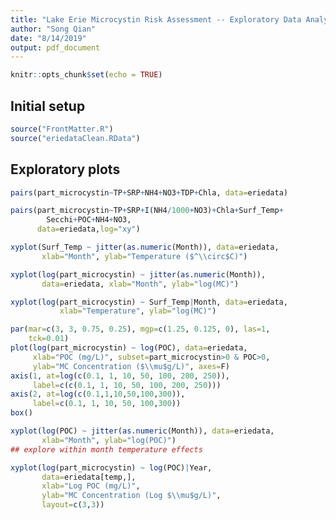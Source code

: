 ---
title: "Lake Erie Microcystin Risk Assessment -- Exploratory Data Analysis"
author: "Song Qian"
date: "8/14/2019"
output: pdf_document
---
```{r setup, include=FALSE}
knitr::opts_chunk$set(echo = TRUE)
```

## Initial setup
```{r}
source("FrontMatter.R")
source("eriedataClean.RData")
```

## Exploratory plots

```{r}
pairs(part_microcystin~TP+SRP+NH4+NO3+TDP+Chla, data=eriedata)

pairs(part_microcystin~TP+SRP+I(NH4/1000+NO3)+Chla+Surf_Temp+
        Secchi+POC+NH4+NO3,
      data=eriedata,log="xy")

xyplot(Surf_Temp ~ jitter(as.numeric(Month)), data=eriedata, 
       xlab="Month", ylab="Temperature ($^\\circ$C)")

xyplot(log(part_microcystin) ~ jitter(as.numeric(Month)), 
       data=eriedata, xlab="Month", ylab="log(MC)")

xyplot(log(part_microcystin) ~ Surf_Temp|Month, data=eriedata,
           xlab="Temperature", ylab="log(MC)")

par(mar=c(3, 3, 0.75, 0.25), mgp=c(1.25, 0.125, 0), las=1, 
    tck=0.01)
plot(log(part_microcystin) ~ log(POC), data=eriedata,
     xlab="POC (mg/L)", subset=part_microcystin>0 & POC>0,
     ylab="MC Concentration ($\\mu$g/L)", axes=F)
axis(1, at=log(c(0.1, 1, 10, 50, 100, 200, 250)),
     label=c(c(0.1, 1, 10, 50, 100, 200, 250)))
axis(2, at=log(c(0.1,1,10,50,100,300)),
     label=c(0.1, 1, 10, 50, 100,300))
box()

xyplot(log(POC) ~ jitter(as.numeric(Month)), data=eriedata,
       xlab="Month", ylab="log(POC)")
## explore within month temperature effects

xyplot(log(part_microcystin) ~ log(POC)|Year, 
       data=eriedata[temp,],
       xlab="Log POC (mg/L)",
       ylab="MC Concentration (Log $\\mu$g/L)",
       layout=c(3,3))
```

